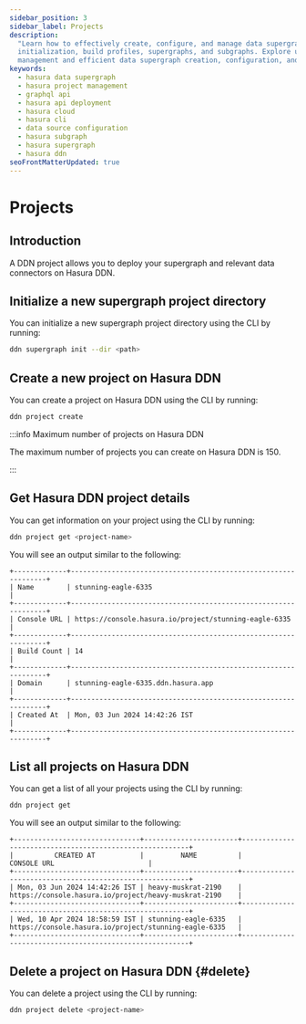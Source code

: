 ```yaml
---
sidebar_position: 3
sidebar_label: Projects
description:
  "Learn how to effectively create, configure, and manage data supergraphs with Hasura DDN. Dive into project
  initialization, build profiles, supergraphs, and subgraphs. Explore usage of the Hasura CLI for streamlined project
  management and efficient data supergraph creation, configuration, and deployment."
keywords:
  - hasura data supergraph
  - hasura project management
  - graphql api
  - hasura api deployment
  - hasura cloud
  - hasura cli
  - data source configuration
  - hasura subgraph
  - hasura supergraph
  - hasura ddn
seoFrontMatterUpdated: true
---
```


# Projects

## Introduction

A DDN project allows you to deploy your supergraph and relevant data connectors on Hasura DDN.

## Initialize a new supergraph project directory

You can initialize a new supergraph project directory using the CLI by running:

```bash
ddn supergraph init --dir <path>
```

## Create a new project on Hasura DDN

You can create a project on Hasura DDN using the CLI by running:

```bash
ddn project create
```

:::info Maximum number of projects on Hasura DDN

The maximum number of projects you can create on Hasura DDN is 150.

:::

## Get Hasura DDN project details

You can get information on your project using the CLI by running:

```bash
ddn project get <project-name>
```

You will see an output similar to the following:

```text
+-------------+----------------------------------------------------------------+
| Name        | stunning-eagle-6335                                            |
+-------------+----------------------------------------------------------------+
| Console URL | https://console.hasura.io/project/stunning-eagle-6335          |
+-------------+----------------------------------------------------------------+
| Build Count | 14                                                             |
+-------------+----------------------------------------------------------------+
| Domain      | stunning-eagle-6335.ddn.hasura.app                             |
+-------------+----------------------------------------------------------------+
| Created At  | Mon, 03 Jun 2024 14:42:26 IST                                  |
+-------------+----------------------------------------------------------------+

```

## List all projects on Hasura DDN

You can get a list of all your projects using the CLI by running:

```bash
ddn project get
```

You will see an output similar to the following:

```text
+-------------------------------+-----------------------+---------------------------------------------------------+
|          CREATED AT           |         NAME          |                       CONSOLE URL                       |
+-------------------------------+-----------------------+---------------------------------------------------------+
| Mon, 03 Jun 2024 14:42:26 IST | heavy-muskrat-2190    | https://console.hasura.io/project/heavy-muskrat-2190    |
+-------------------------------+-----------------------+---------------------------------------------------------+
| Wed, 10 Apr 2024 18:58:59 IST | stunning-eagle-6335   | https://console.hasura.io/project/stunning-eagle-6335   |
+-------------------------------+-----------------------+---------------------------------------------------------+

```

## Delete a project on Hasura DDN {#delete}

You can delete a project using the CLI by running:

```bash
ddn project delete <project-name>
```
